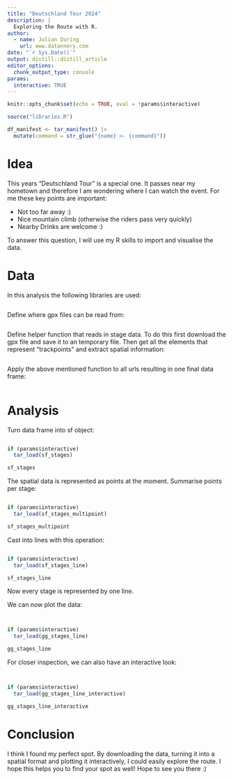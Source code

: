 ```yaml
---
title: "Deutschland Tour 2024"
description: |
  Exploring the Route with R.
author:
  - name: Julian During
    url: www.datannery.com
date: "`r Sys.Date()`"
output: distill::distill_article
editor_options: 
  chunk_output_type: console
params:
  interactive: TRUE
---
```


```r
knitr::opts_chunk$set(echo = TRUE, eval = !params$interactive)

source("libraries.R")

df_manifest <- tar_manifest() |>
  mutate(command = str_glue("{name} <- {command}"))
```

# Idea

This years "Deutschland Tour" is a special one. It passes near my hometown and
therefore I am wondering where I can watch the event. For me these key points
are important:

* Not too far away :)
* Nice mountain climb (otherwise the riders pass very quickly)
* Nearby Drinks are welcome :)

To answer this question, I will use my R skills to import and visualise the
data.

# Data

In this analysis the following libraries are used:

```r
```

Define where gpx files can be read from:

```r
```

Define helper function that reads in stage data. To do this first download
the gpx file and save it to an temporary file. Then get all the elements
that represent "trackpoints" and extract spatial information:

```r
```

Apply the above mentioned function to all urls resulting in one final data
frame:

```r
```

# Analysis

Turn data frame into sf object:

```r
```

```r
if (params$interactive)
  tar_load(sf_stages)
```

```r
sf_stages
```

The spatial data is represented as points at the moment.
Summarise points per stage:

```r
```

```r
if (params$interactive)
  tar_load(sf_stages_multipoint)
```

```r
sf_stages_multipoint
```

Cast into lines with this operation:

```r
```

```r
if (params$interactive)
  tar_load(sf_stages_line)
```

```r
sf_stages_line
```

Now every stage is represented by one line.

We can now plot the data:

```r
```

```r
```

```r
if (params$interactive)
  tar_load(gg_stages_line)
```

```r
gg_stages_line
```

For closer inspection, we can also have an interactive look:

```r
```

```r
```

```r
if (params$interactive)
  tar_load(gg_stages_line_interactive)
```

```r
gg_stages_line_interactive
```

# Conclusion

I think I found my perfect spot. By downloading the data, turning it into
a spatial format and plotting it interactively, I could easily explore the
route. I hope this helps you to find your spot as well! Hope to see you there :)